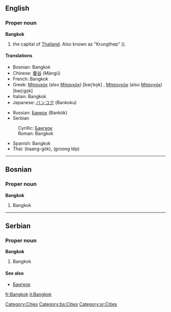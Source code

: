 {{wikipedia}}
==English==
===Proper noun===
'''Bangkok'''

#the capital of [[Thailand]]. Also known as "Krungthep" ({{THchar|[[กรุงเทพ]]}}).

====Translations====
{{top}}
*Bosnian: Bangkok {{m}}
*Chinese: [[曼谷]] (Màngǔ)
*French: Bangkok
*Greek: [[Μπανκόκ]] (also [[Μπαγκόκ]]) [baŋˈko̞k] {{f}}, [[Μπανγκόκ]] (also [[Μπαγγόκ]]) [baŋˈɡo̞k] {{f}}
*Italian: Bangkok
*Japanese: [[バンコク]] (Bankoku)
{{mid}}
*Russian: [[Банкок]] (Bankók) {{m}}
*Serbian
:Cyrillic: [[Бангкок]] {{m}}
:Roman: Bangkok {{m}}
*Spanish: Bangkok {{m}}
*Thai: {{THchar|[[บางกอก]]}} (baang-gòk), {{THchar|[[กรุงเทพ]]}} (groong têp)
{{bottom}}
[[Category:Cities]]


----

==Bosnian==
===Proper noun===
'''Bangkok''' {{m}}
#Bangkok
[[Category:bs:Cities]]


----
==Serbian==
===Proper noun===
'''Bangkok''' {{m}}
#Bangkok
====See also====
*[[Бангкок]]
[[Category:sr:Cities]]

[[fr:Bangkok]]
[[it:Bangkok]]